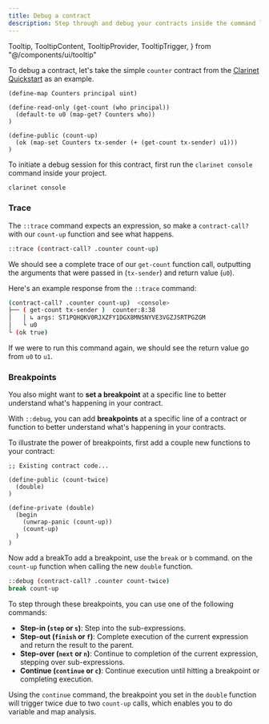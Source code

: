 ```yaml
---
title: Debug a contract
description: Step through and debug your contracts inside the command line.
---
```



  Tooltip,
  TooltipContent,
  TooltipProvider,
  TooltipTrigger,
} from "@/components/ui/tooltip"

To debug a contract, let's take the simple `counter` contract from the [Clarinet Quickstart](/stacks/clarinet/quickstart) as an example.

```clarity
(define-map Counters principal uint)

(define-read-only (get-count (who principal))
  (default-to u0 (map-get? Counters who))
)

(define-public (count-up)
  (ok (map-set Counters tx-sender (+ (get-count tx-sender) u1)))
)
```

To initiate a debug session for this contract, first run the `clarinet console` command inside your project.

```bash title="Terminal"
clarinet console
```

### Trace

The `::trace` command expects an expression, so make a `contract-call?` with our `count-up` function and see what happens.

```bash title="Terminal"
::trace (contract-call? .counter count-up)
```

We should see a complete trace of our `get-count` function call, outputting the arguments that were passed in (`tx-sender`) and return value (`u0`).

Here's an example response from the `::trace` command:
```bash
(contract-call? .counter count-up)  <console>
├── ( get-count tx-sender )  counter:8:38
│   │ ↳ args: ST1PQHQKV0RJXZFY1DGX8MNSNYVE3VGZJSRTPGZGM
│   └ u0
└ (ok true)
```

If we were to run this command again, we should see the return value go from `u0` to `u1`.

### Breakpoints

You also might want to **set a breakpoint** at a specific line to better understand what's happening in your contract.

With `::debug`, you can add **breakpoints** at a specific line of a contract or function to better understand what's happening in your contracts.

To illustrate the power of breakpoints, first add a couple new functions to your contract:

```clarity
;; Existing contract code...

(define-public (count-twice)
  (double)
)

(define-private (double)
  (begin
    (unwrap-panic (count-up))
    (count-up)
  )
)
```

Now add a <TooltipProvider inline><Tooltip><TooltipTrigger asChild><span className='cursor-default border-b border-dotted border-primary'>break</span></TooltipTrigger><TooltipContent>To add a breakpoint, use the `break` or `b` command.</TooltipContent></Tooltip></TooltipProvider> on the `count-up` function when calling the new `double` function.

```bash title="Terminal"
::debug (contract-call? .counter count-twice)
break count-up
```

<Callout title="Breakpoint Commands">
To step through these breakpoints, you can use one of the following commands:

- **Step-in (`step` or `s`)**: Step into the sub-expressions.
- **Step-out (`finish` or `f`)**: Complete execution of the current expression and return the result to the parent.
- **Step-over (`next` or `n`)**: Continue to completion of the current expression, stepping over sub-expressions.
- **Continue (`continue` or `c`)**: Continue execution until hitting a breakpoint or completing execution.
</Callout>

Using the `continue` command, the breakpoint you set in the `double` function will trigger twice due to two `count-up` calls, which enables you to do variable and map analysis.